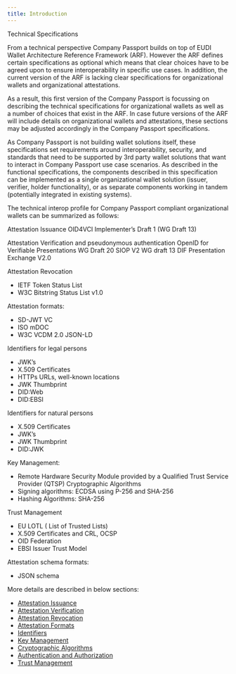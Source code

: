 ```yaml
---
title: Introduction
---
```



<Kicker variant="accent">Technical Specifications</Kicker>
<Title size="large" variant="primary">
  Introduction
</Title>

From a technical perspective Company Passport builds on top of EUDI Wallet Architecture Reference Framework (ARF). However the ARF defines certain specifications as optional which means that clear choices have to be agreed upon to ensure interoperability in specific use cases. In addition, the current version of the ARF is lacking clear specifications for organizational wallets and organizational attestations. 

As a result, this first version of the Company Passport is focussing on describing the technical specifications for organizational wallets as well as a number of choices that exist in the ARF. In case future versions of the ARF will include details on organizational wallets and attestations, these sections may be adjusted accordingly in the Company Passport specifications. 

As Company Passport is not building wallet solutions itself, these specifications set requirements around interoperability, security, and standards that need to be supported by 3rd party wallet solutions that want to interact in Company Passport use case scenarios. As described in the functional specifications, the components described in this specification can be implemented as a single organizational wallet solution (issuer, verifier, holder functionality), or as separate components working in tandem (potentially integrated in existing systems). 

The technical interop profile for Company Passport compliant organizational wallets can be summarized as follows:

Attestation Issuance
OID4VCI Implementer’s Draft 1 (WG Draft 13) 

Attestation Verification and pseudonymous authentication
OpenID for Verifiable Presentations WG Draft 20
SIOP V2 WG draft 13
DIF Presentation Exchange V2.0

Attestation Revocation
- IETF Token Status List
- W3C Bitstring Status List v1.0 

Attestation formats:
- SD-JWT VC
- ISO mDOC
- W3C VCDM 2.0 JSON-LD 

Identifiers for legal persons
- JWK’s
- X.509 Certificates
- HTTPs URLs, well-known locations
- JWK Thumbprint
- DID:Web
- DID:EBSI 

Identifiers for natural persons
- X.509 Certificates
- JWK’s
- JWK Thumbprint
- DID:JWK 

Key Management:
- Remote Hardware Security Module provided by a Qualified Trust Service Provider (QTSP) 
Cryptographic Algorithms
- Signing algorithms: ECDSA using P-256 and SHA-256
- Hashing Algorithms: SHA-256 

Trust Management
- EU LOTL ( List of Trusted Lists)
- X.509 Certificates and CRL, OCSP
- OID Federation
- EBSI Issuer Trust Model 

Attestation schema formats:
- JSON schema 

More details are described in below sections:

<Callout variant="primary">

- [Attestation Issuance](./technical/issuance)
- [Attestation Verification](./technical/verification)
- [Attestation Revocation](./technical/revocation)
- [Attestation Formats](./technical/attestation-formats)
- [Identifiers](./technical/identifiers)
- [Key Management](./technical/key-management)
- [Cryptographic Algorithms](./technical/cryptographic-algorithms)
- [Authentication and Authorization](./technical/authentication-authorization)
- [Trust Management](./technical/trust-management)

</Callout>

